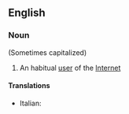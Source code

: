 ==English==

===Noun===
{{wikipedia}}
{{en-noun}} (Sometimes capitalized)

# An habitual [[user]] of the [[Internet]]

====Translations====
{{trans-top|internaut}}
*Italian: {{t|it|internauta|mf}}
{{mid}}

{{bottom}}